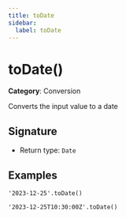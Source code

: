 ```yaml
---
title: toDate
sidebar:
  label: toDate
---
```


# toDate()

**Category**: Conversion

Converts the input value to a date

## Signature

- Return type: `Date`

## Examples

```fhirpath
'2023-12-25'.toDate()
```

```fhirpath
'2023-12-25T10:30:00Z'.toDate()
```

